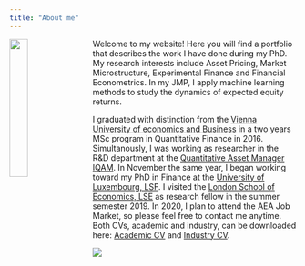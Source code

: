 ```yaml
---
title: "About me"
---
```


<link rel="stylesheet" href="styles.css" type="text/css">

<img src="G_Kai.jpg" style="width:25%; border:0px solid; margin-right: 20px" align="left">

Welcome to my website! Here you will find a portfolio that describes the work I have done during my PhD. My research interests include Asset Pricing, Market Microstructure, Experimental Finance and Financial Econometrics. In my JMP, I apply machine learning methods to study the dynamics of expected equity returns.

I graduated with distinction from the [Vienna University of economics and Business](https://www.wu.ac.at/studium/master/quantitative-finance/overview/) in a two years MSc program in Quantitative Finance in 2016. Simultanously, I was working as researcher in the R&D department at the [Quantitative Asset Manager IQAM](https://www.iqam.com/). In November the same year, I began working toward my PhD in Finance at the [University of Luxembourg, LSF](https://wwwen.uni.lu/research/fdef/luxembourg_school_of_finance_research/people/gabriel_kaiser). I visited the [London School of Economics, LSE](https://www.lse.ac.uk/fmg/) as research fellow in the summer semester 2019. In 2020, I plan to attend the AEA Job Market, so please feel free to contact me anytime. Both CVs, academic and industry, can be downloaded here: [Academic CV](Academic_CV.pdf) and [Industry CV](CV_EN_A_Industry.pdf).



![](bm.gif)
